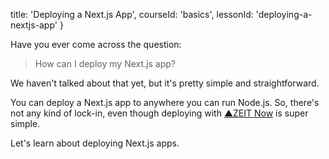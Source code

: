 
  title: 'Deploying a Next.js App',
  courseId: 'basics',
  lessonId: 'deploying-a-nextjs-app'
}

Have you ever come across the question:

> How can I deploy my Next.js app?

We haven't talked about that yet, but it's pretty simple and straightforward.

You can deploy a Next.js app to anywhere you can run Node.js. So, there's not any kind of lock-in, even though deploying with [▲ZEIT Now](https://zeit.co/now) is super simple.

Let's learn about deploying Next.js apps.

